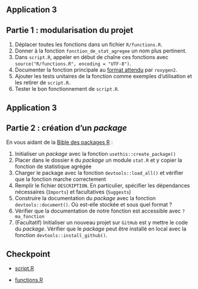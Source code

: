 ## Application 3

:::{.callout-tip collapse="true" icon=false}
## Partie 1 : modularisation du projet

:::{.incremental}
1. Déplacer toutes les fonctions dans un fichier `R/functions.R`.
2. Donner à la fonction `fonction_de_stat_agregee` un nom plus pertinent.
3. Dans `script.R`, appeler en début de chaîne ces fonctions avec `source("R/functions.R", encoding = "UTF-8")`.
4. Documenter la fonction principale au [format attendu](https://cran.r-project.org/web/packages/roxygen2/vignettes/roxygen2.html) par `roxygen2`.
5. Ajouter les tests unitaires de la fonction comme exemples d'utilisation et les retirer de `script.R`.
6. Tester le bon fonctionnement de `script.R`.
:::

:::

## Application 3

:::{.callout-tip collapse="true" icon=false}
## Partie 2 : création d'un *package*
En vous aidant de la [Bible des packages R](https://r-pkgs.org/whole-game.html) :

:::{.incremental}
1. Initialiser un *package* avec la fonction `usethis::create_package()`
2. Placer dans le dossier `R` du *package* un module `stat.R` et y copier la fonction de statistique agrégée
3. Charger le package avec la fonction `devtools::load_all()` et vérifier que la fonction marche correctement
4. Remplir le fichier `DESCRIPTION`. En particulier, spécifier les dépendances nécessaires (`Imports`) et facultatives (`Suggests`)
5. Construire la documentation du *package* avec la fonction `devtools::document()`. Où est-elle stockée et sous quel format ?
6. Vérifier que la documentation de notre fonction est accessible avec `?ma_fonction`
7. (Facultatif) Initialiser un nouveau projet sur `GitHub` est y mettre le code du *package*. Vérifier que le *package* peut être installé en local avec la fonction `devtools::install_github()`.
:::

:::

## Checkpoint

- [script.R](https://raw.githubusercontent.com/InseeFrLab/formation-bonnes-pratiques-R/main/R/checkpoints/application3a/script.R)

- [functions.R](https://raw.githubusercontent.com/InseeFrLab/formation-bonnes-pratiques-R/main/R/checkpoints/application3a/functions.R)
